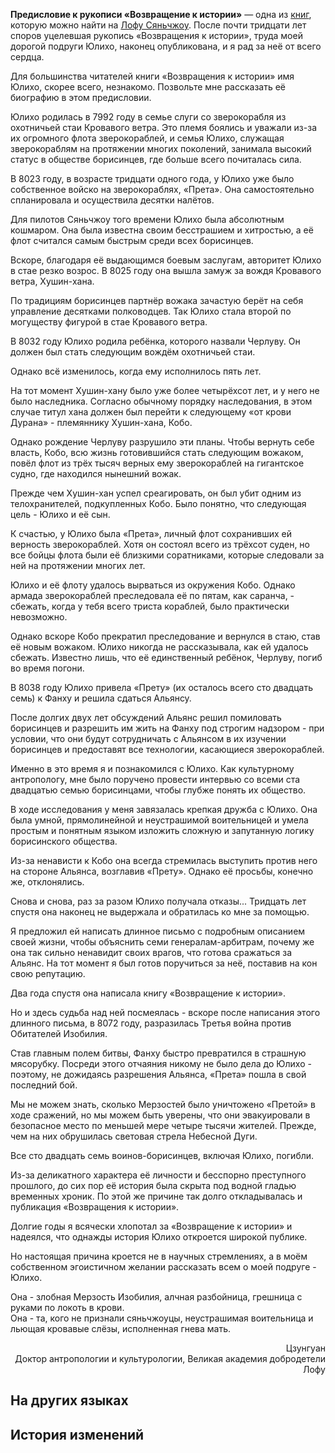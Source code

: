 {{Книга Инфобокс
|id           = 389
|Название     = Предисловие к рукописи «Возвращение к истории»
|Изображение  = Item The Xianzhou Luofu Readable 2.png
|Мир          = Лофу Сяньчжоу
|Томов        = 1
|Автор        = <!--нужно добавить-->
|Описание     = Предисловие, написанное Цзунгуаном, учёным с Лофу, к рукописи его близкой подруги... борисинки.
|Том1         = {{tx}}
|Источник1    = {{tx|Отсутствует источник}}
|Персонажи    = 
|Фракции      = 
}}
'''Предисловие к рукописи «Возвращение к истории»''' — одна из [[Книги|книг]], которую можно найти на [[Лофу Сяньчжоу]].
<!--
==Получение==
<gallery>
Книга НАЗВАНИЕ.png|НАЗВАНИЕ
Локация НАЗВАНИЕ.png|Расположение на карте. Ближайший пространственный якорь «[[НАЗВАНИЕ]]»
</gallery>
-->
После почти тридцати лет споров уцелевшая рукопись «Возвращения к истории», труда моей дорогой подруги Юлихо, наконец опубликована, и я рад за неё от всего сердца.

Для большинства читателей книги «Возвращения к истории» имя Юлихо, скорее всего, незнакомо. Позвольте мне рассказать её биографию в этом предисловии.

Юлихо родилась в 7992 году в семье слуги со зверокорабля из охотничьей стаи Кровавого ветра. Это племя боялись и уважали из-за их огромного флота зверокораблей, и семья Юлихо, служащая зверокораблям на протяжении многих поколений, занимала высокий статус в обществе борисинцев, где больше всего почиталась сила.

В 8023 году, в возрасте тридцати одного года, у Юлихо уже было собственное войско на зверокораблях, «Прета». Она самостоятельно спланировала и осуществила десятки налётов.

Для пилотов Сяньчжоу того времени Юлихо была абсолютным кошмаром. Она была известна своим бесстрашием и хитростью, а её флот считался самым быстрым среди всех борисинцев.

Вскоре, благодаря её выдающимся боевым заслугам, авторитет Юлихо в стае резко возрос. В 8025 году она вышла замуж за вождя Кровавого ветра, Хушин-хана.

По традициям борисинцев партнёр вожака зачастую берёт на себя управление десятками полководцев. Так Юлихо стала второй по могуществу фигурой в стае Кровавого ветра.

В 8032 году Юлихо родила ребёнка, которого назвали Черлуву. Он должен был стать следующим вождём охотничьей стаи.

Однако всё изменилось, когда ему исполнилось пять лет.

На тот момент Хушин-хану было уже более четырёхсот лет, и у него не было наследника. Согласно обычному порядку наследования, в этом случае титул хана должен был перейти к следующему «от крови Дурана» - племяннику Хушин-хана, Кобо.

Однако рождение Черлуву разрушило эти планы. Чтобы вернуть себе власть, Кобо, всю жизнь готовившийся стать следующим вожаком, повёл флот из трёх тысяч верных ему зверокораблей на гигантское судно, где находился нынешний вожак.

Прежде чем Хушин-хан успел среагировать, он был убит одним из телохранителей, подкупленных Кобо. Было понятно, что следующая цель - Юлихо и её сын.

К счастью, у Юлихо была «Прета», личный флот сохранивших ей верность зверокораблей. Хотя он состоял всего из трёхсот суден, но все бойцы флота были её близкими соратниками, которые следовали за ней на протяжении многих лет.

Юлихо и её флоту удалось вырваться из окружения Кобо. Однако армада зверокораблей преследовала её по пятам, как саранча, - сбежать, когда у тебя всего триста кораблей, было практически невозможно.

Однако вскоре Кобо прекратил преследование и вернулся в стаю, став её новым вожаком. Юлихо никогда не рассказывала, как ей удалось сбежать. Известно лишь, что её единственный ребёнок, Черлуву, погиб во время погони.

В 8038 году Юлихо привела «Прету» (их осталось всего сто двадцать семь) к Фанху и решила сдаться Альянсу.

После долгих двух лет обсуждений Альянс решил помиловать борисинцев и разрешить им жить на Фанху под строгим надзором - при условии, что они будут сотрудничать с Альянсом в их изучении борисинцев и предоставят все технологии, касающиеся зверокораблей.

Именно в это время я и познакомился с Юлихо. Как культурному антропологу, мне было поручено провести интервью со всеми ста двадцатью семью борисинцами, чтобы глубже понять их общество.

В ходе исследования у меня завязалась крепкая дружба с Юлихо. Она была умной, прямолинейной и неустрашимой воительницей и умела простым и понятным языком изложить сложную и запутанную логику борисинского общества.

Из-за ненависти к Кобо она всегда стремилась выступить против него на стороне Альянса, возглавив «Прету». Однако её просьбы, конечно же, отклонялись.

Снова и снова, раз за разом Юлихо получала отказы... Тридцать лет спустя она наконец не выдержала и обратилась ко мне за помощью.

Я предложил ей написать длинное письмо с подробным описанием своей жизни, чтобы объяснить семи генералам-арбитрам, почему же она так сильно ненавидит своих врагов, что готова сражаться за Альянс. На тот момент я был готов поручиться за неё, поставив на кон свою репутацию.

Два года спустя она написала книгу «Возвращение к истории».

Но и здесь судьба над ней посмеялась - вскоре после написания этого длинного письма, в 8072 году, разразилась Третья война против Обитателей Изобилия.

Став главным полем битвы, Фанху быстро превратился в страшную мясорубку. Посреди этого отчаяния никому не было дела до Юлихо - поэтому, не дожидаясь разрешения Альянса, «Прета» пошла в свой последний бой.

Мы не можем знать, сколько Мерзостей было уничтожено «Претой» в ходе сражений, но мы можем быть уверены, что они эвакуировали в безопасное место по меньшей мере четыре тысячи жителей. Прежде, чем на них обрушилась световая стрела Небесной Дуги.

Все сто двадцать семь воинов-борисинцев, включая Юлихо, погибли.

Из-за деликатного характера её личности и бесспорно преступного прошлого, до сих пор её история была скрыта под водной гладью временных хроник. По этой же причине так долго откладывалась и публикация «Возвращения к истории».

Долгие годы я всячески хлопотал за «Возвращение к истории» и надеялся, что однажды история Юлихо откроется широкой публике.

Но настоящая причина кроется не в научных стремлениях, а в моём собственном эгоистичном желании рассказать всем о моей подруге - Юлихо.

Она - злобная Мерзость Изобилия, алчная разбойница, грешница с руками по локоть в крови.<br />
Она - та, кого не признали сяньчжоуцы, неустрашимая воительница и льющая кровавые слёзы, исполненная гнева мать.

<div align="right">Цзунгуан<br />
Доктор антропологии и культурологии, Великая академия добродетели Лофу</div>



==На других языках==
{{На других языках
|en   = ''My Return to the Path'' Foreword
|zhs  = 《归正本末》前言
|zht  = 《歸正本末》前言
|ja   = 『帰正本末』序文
|ko   = ≪귀정본말≫ 머리말
|es   = Prólogo de «Mi regreso a la Vía»
|fr   = Avant-propos de ''Retour aux sources''
|ru   = Предисловие к рукописи «Возвращение к истории»
|th   = คำนิยม "หวนคืนสู่จุดเริ่มต้นและจุดจบ"
|vi   = Lời nói đầu của "Quay Về Với Cội Nguồn"
|de   = „Wie ich zum Pfad zurückfand“ – Vorwort
|id   = Kata Pengantar "Kembali pada Kebenaran"
|pt   = Prefácio de "Meu Retorno ao Caminho"
}}

==История изменений==
{{История изменений|2.7}}